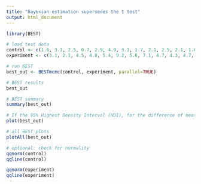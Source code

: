 ---
title: "Bayesian estimation supersedes the t test"
output: html_document
---


```{r}
library(BEST)
```

```{r}
# load test data
control <- c(1.6, 3.3, 2.5, 0.7, 2.9, 4.9, 3.3, 1.7, 2.1, 2.5, 2.1, 1.6, 2.6, 7.2, 6.6)
experiment <- c(3.1, 2.1, 4.5, 4.8, 5.4, 9.2, 5.6, 7.1, 4.7, 4.3, 4.7, 5.7, 6.7, 10.1,5.4)
```

```{r}
# run BEST
best_out <- BESTmcmc(control, experiment, parallel=TRUE)
```

```{r}
# BEST results
best_out
```

```{r}
# BEST summary
summary(best_out)
```

```{r}
# If the 95% Highest Density Interval (HDI), for the difference of means, does NOT include zero, then there is a credible difference.
plot(best_out)
```

```{r}
# all BEST plots
plotAll(best_out)
```

```{r}
# optional: check for normality
qqnorm(control)
qqline(control)

qqnorm(experiment)
qqline(experiment)
```

